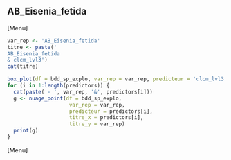 ##  AB_Eisenia_fetida
[Menu]
```r
var_rep <- 'AB_Eisenia_fetida'
titre <- paste('
AB_Eisenia_fetida
& clcm_lvl3')
cat(titre)

box_plot(df = bdd_sp_explo, var_rep = var_rep, predicteur = 'clcm_lvl3', titre_x = 'clcm_lvl3', titre_y = var_rep)
for (i in 1:length(predictors)) {
  cat(paste('- ', var_rep, '&', predictors[i]))
  g <- nuage_point(df = bdd_sp_explo,
                    var_rep = var_rep,
                    predicteur = predictors[i],
                    titre_x = predictors[i],
                    titre_y = var_rep)
  print(g)
}
```
[Menu] 



